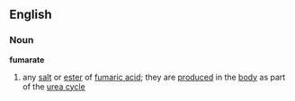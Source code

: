 ==English==
===Noun===
'''fumarate'''
#any [[salt]] or [[ester]] of [[fumaric acid]]; they are [[produced]] in the [[body]] as part of the [[urea cycle]]